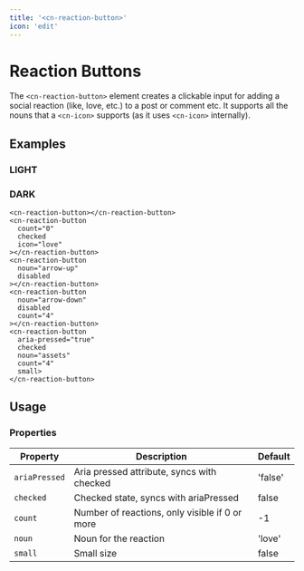 ```yaml
---
title: '<cn-reaction-button>'
icon: 'edit'
---
```

# Reaction Buttons

The `<cn-reaction-button>` element creates a clickable input for adding a social reaction (like, love, etc.) to a post or comment etc. 
It supports all the nouns that a `<cn-icon>` supports (as it uses `<cn-icon>` internally).

## Examples

<div class="grid two-col">
  <div class="light border border-radius p-1 surface">
    <h3>LIGHT</h3>
    <cn-reaction-button checked></cn-reaction-button>
    <cn-reaction-button 
      count="0"
      icon="love"
    ></cn-reaction-button>
    <cn-reaction-button 
      noun="arrow-up"
      disabled
    ></cn-reaction-button>
    <cn-reaction-button 
      noun="arrow-down"
      disabled
      count="4"
    ></cn-reaction-button>
    <cn-reaction-button 
      noun="assets"
      count="4"
      aria-pressed="true"
      checked
      small>
    </cn-reaction-button>
  </div>
  <div class="dark border border-radius p-1 surface">
    <h3>DARK</h3>

    <cn-reaction-button></cn-reaction-button>
    <cn-reaction-button 
      count="0"
      checked
      icon="love"
    ></cn-reaction-button>
    <cn-reaction-button 
      noun="arrow-up"
      disabled
    ></cn-reaction-button>
    <cn-reaction-button 
      noun="arrow-down"
      disabled
      count="4"
    ></cn-reaction-button>
    <cn-reaction-button
      aria-pressed="true"
      checked 
      noun="assets"
      count="4"
      small>
    </cn-reaction-button>
  </div>
</div>

## Usage

### Properties


| Property | Description | Default |
|------|-------------|---------|
| `ariaPressed` | Aria pressed attribute, syncs with checked | 'false' |
| `checked` | Checked state, syncs with ariaPressed | false |
| `count` | Number of reactions, only visible if 0 or more | -1 |
| `noun` | Noun for the reaction | 'love' |
| `small` | Small size | false |

